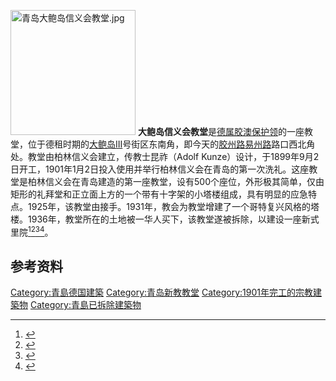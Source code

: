 {{expand|time=2017-03-18T14:53:15+00:00}}
{{coord|36|04|19|N|120|18|57|E|type:landmark|display=title}}
[[File:青岛大鲍岛信义会教堂.jpg|200px]]
'''大鲍岛信义会教堂'''是[[胶州湾租借地|德属胶澳保护领]]的一座教堂，位于德租时期的[[大鲍岛|大鲍岛]]III号街区东南角，即今天的[[胶州路_(青岛)|胶州路]][[易州路|易州路]]路口西北角处。教堂由柏林信义会建立，传教士昆祚（Adolf Kunze）设计，于1899年9月2日开工，1901年1月2日投入使用并举行柏林信义会在青岛的第一次洗礼。这座教堂是柏林信义会在青岛建造的第一座教堂，设有500个座位，外形极其简单，仅由矩形的礼拜堂和正立面上方的一个带有十字架的小塔楼组成，具有明显的应急特点。1925年，该教堂由{{le|美国信义会|United Lutheran Church in America}}接手。1931年，教会为教堂增建了一个哥特复兴风格的塔楼。1936年，教堂所在的土地被一华人买下，该教堂遂被拆除，以建设一座新式里院<ref>{{cite book |author=青岛城市建设档案馆编 |title=《大鲍岛: 一个青岛本土社区的成长记录》|year=2013 |publisher=山东画报出版社 |location=济南 |isbn=9787547409138}}</ref><ref>{{cite web|url=http://www.tsingtau.org/kunze-adolf-1862-1922/|title=Kunze, Adolf (1862 – 1922), Missionar|access-date=2017-03-18|archive-url=https://web.archive.org/web/20170319022154/http://www.tsingtau.org/kunze-adolf-1862-1922/|archive-date=2017-03-19|dead-url=yes}}</ref><ref>{{cite web|url=http://lib.sdsqw.cn/bin/mse.exe?seachword=&K=b2&A=62&rec=84&run=13|title=青岛市志·民族宗教志·信义会差会(德国柏林教会、美国鲁东信义会)|access-date=2017-03-18|archive-date=2019-09-04|archive-url=https://web.archive.org/web/20190904114056/http://lib.sdsqw.cn/bin/mse.exe?seachword=&K=b2&A=62&rec=84&run=13|dead-url=no}}</ref><ref>{{cite web|url=http://blog.sina.com.cn/s/blog_48883220010002eq.html|title=昆泽和柏林传教会住宅楼|access-date=2017-03-18|archive-date=2019-09-02|archive-url=https://web.archive.org/web/20190902095227/http://blog.sina.com.cn/s/blog_48883220010002eq.html|dead-url=no}}</ref>。

==参考资料==
{{commons category|German Lutheran Church of Tapautau (Dabaodao), Tsingtau (Qingdao)}}
{{reflist}}

{{青岛德国建筑}}
[[Category:青島德国建築|Category:青島德国建築]]
[[Category:青岛新教教堂|Category:青岛新教教堂]]
[[Category:1901年完工的宗教建築物|Category:1901年完工的宗教建築物]]
[[Category:青島已拆除建築物|Category:青島已拆除建築物]]